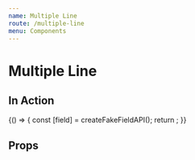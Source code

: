 ```yaml
---
name: Multiple Line
route: /multiple-line
menu: Components
---
```


# Multiple Line


## In Action

<Playground>
  {() => {
    const [field] = createFakeFieldAPI();
    return <MultipleLineEditor field={field} isInitiallyDisabled={false} />;
  }}
</Playground>

## Props

<Props of={MultipleLineEditor} />
